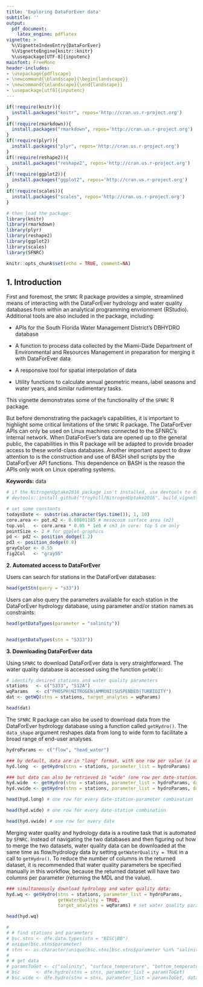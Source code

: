 ```yaml
---
title: 'Exploring DataForEver data'
subtitle: ''
output: 
  pdf_document: 
    latex_engine: pdflatex
vignette: >
  %\VignetteIndexEntry{DataForEver}
  %\VignetteEngine{knitr::knitr}
  %\usepackage[UTF-8]{inputenc}
mainfont: FreeMono
header-includes:
- \usepackage{pdflscape}
- \newcommand{\blandscape}{\begin{landscape}}
- \newcommand{\elandscape}{\end{landscape}}
- \usepackage[utf8]{inputenc}
---
```


```r
if(!require(knitr)){
  install.packages("knitr", repos='http://cran.us.r-project.org')
}
if(!require(rmarkdown)){
  install.packages("rmarkdown", repos='http://cran.us.r-project.org')
}
if(!require(plyr)){
  install.packages("plyr", repos='http://cran.us.r-project.org')
}
if(!require(reshape2)){
  install.packages("reshape2", repos='http://cran.us.r-project.org')
}
if(!require(ggplot2)){
  install.packages("ggplot2", repos='http://cran.us.r-project.org')
}
if(!require(scales)){
  install.packages("scales", repos='http://cran.us.r-project.org')
}

# then load the package:
library(knitr)
library(rmarkdown)
library(plyr)
library(reshape2)
library(ggplot2)
library(scales)
library(SFNRC)

knitr::opts_chunk$set(echo = TRUE, comment=NA)
```

\vspace{12pt}
\vspace{12pt}

## 1. Introduction

First and foremost, the `SFNRC` R package provides a simple, streamlined means of interacting with the DataForEver hydrology and water quality databases from within an analytical programming envrionment (RStudio). Additional tools are also included in the package, including:

- APIs for the South Florida Water Management District's DBHYDRO database

- A function to process data collected by the Miami-Dade Department of Environmental and Resources Management in preparation for merging it with DataForEver data

- A responsive tool for spatial interpolation of data

- Utility functions to calculate annual geometric means, label seasons and water years, and similar rudimentary tasks.

This vignette demonstrates some of the functionality of the `SFNRC` R package. 

But before demonstrating the package's capabilities, it is important to highlight some critical limitations of the `SFNRC` R package. The DataForEver APIs can only be used on Linux machines connected to the SFNRC's internal network. When DataForEver's data are opened up to the general public, the capabilities in this R package will be adapted to provide broader access to these world-class databases. Another important aspect to draw attention to is the construction and use of BASH shell scripts by the DataForEver API functions. This dependence on BASH is the reason the APIs only work on Linux operating systems.


\vspace{3mm}\hrule
\vspace{12pt}

**Keywords:** data

\vspace{12pt}
\vspace{12pt}

```r
# if the NitrogenUptake2016 package isn't installed, use devtools to do so:
# devtools::install_github("troyhill/NitrogenUptake2016", build_vignettes = TRUE)

# set some constants
todaysDate <- substr(as.character(Sys.time()), 1, 10)
core.area <- pot.m2 <- 0.00801185 # mesocosm surface area (m2)
top.vol   <- core.area * 0.05 * 1e6 # cm3 in core: top 5 cm only
pointSize <- 2 # for ggplot graphics
pd <- pd2 <- position_dodge(1.2)
pd3 <- position_dodge(0.8)
grayColor <- 0.55
fig2Col   <- "gray55"


```

\vspace{12pt}
\vspace{12pt}


**2. Automated access to DataForEver**
\vspace{12pt}

Users can search for stations in the DataForEver databases:

```r
head(getStn(query = "s33"))
```
\vspace{12pt}

Users can also query the parameters available for each station in the DataForEver hydrology database, using parameter and/or station names as constraints:

```r
head(getDataTypes(parameter = "salinity"))


head(getDataTypes(stn = "S333"))
```



\vspace{12pt}
\vspace{12pt}

**3. Downloading DataForEver data**
\vspace{12pt}

Using `SFNRC` to download DataForEver data is very straightforward. The water quality database is accessed using the function `getWQ()`:


```r
# identify desired stations and water quality parameters
stations   <- c("S333", "S12A")
wqParams   <- c("PHOSPH|NITROGEN|AMMONI|SUSPENDED|TURBIDITY")
dat <- getWQ(stns = stations, target_analytes = wqParams)
```

```r
head(dat)
```

\vspace{12pt}

The `SFNRC` R package can also be used to download data from the DataForEver hydrology database using a function called `getHydro()`. The `data_shape` argument reshapes data from long to wide form to facilitate a broad range of end-user analyses.


```r
hydroParams <- c("flow", "head_water")

### by default, data are in "long" format, with one row per value (a unique row for every date-station-parameter combination):
hyd.long  <- getHydro(stns = stations, parameter_list = hydroParams)

### but data can also be retrieved in "wide" (one row per date-station) or "really_wide" (one row per date) forms, enabling more rapid comparison between stations and/or parameters
hyd.wide  <- getHydro(stns = stations, parameter_list = hydroParams, data_shape = "wide")
hyd.vwide <- getHydro(stns = stations, parameter_list = hydroParams, data_shape = "really_wide")

```


```r
head(hyd.long) # one row for every date-station-parameter combination

head(hyd.wide) # one row for every date-station combination

head(hyd.vwide) # one row for every date

```



\vspace{12pt}
\vspace{12pt}

Merging water quality and hydrology data is a routine task that is automated by `SFNRC`. Instead of navigating the two databases and then figuring out how to merge the two datasets, water quality data can be downloaded at the same time as flow/hydrology data by setting `getWaterQuality = TRUE` in a call to `getHydro()`. To reduce the number of columns in the returned dataset, it is recommended that water quality parameters be specified manually in this workflow, because the returned dataset will have two columns per parameter (returning the MDL and the value).


```r
### simultaneously download hydrology and water quality data:
hyd.wq <- getHydro(stns = stations, parameter_list = hydroParams, 
                   getWaterQuality = TRUE, 
                   target_analytes = wqParams) # set water quality parameters here

```


```r
head(hyd.wq)

```




\vspace{12pt}
\vspace{12pt}


```r

# 
# # find stations and parameters
# bsc.stns <- dfe.data.types(stn = "BISC|BB")
# unique(bsc.stns$parameter)
# stns <- as.character(unique(bsc.stns[bsc.stns$parameter %in% "salinity", "stn"]))
# 
# # get data
# paramsToGet <- c("salinity", "surface_temperature", "bottom_temperature", "oxygen_solubility")
# bsc      <- dfe.hydro(stns = stns, parameter_list = paramsToGet)
# bsc.wide <- dfe.hydro(stns = stns, parameter_list = paramsToGet, data_shape = "wide")

```


```r

```



